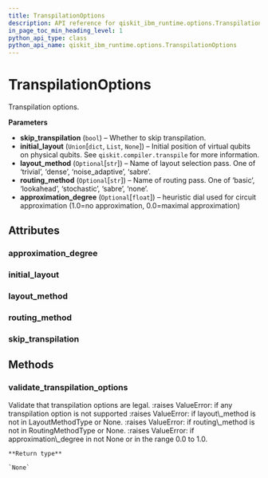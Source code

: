 ```yaml
---
title: TranspilationOptions
description: API reference for qiskit_ibm_runtime.options.TranspilationOptions
in_page_toc_min_heading_level: 1
python_api_type: class
python_api_name: qiskit_ibm_runtime.options.TranspilationOptions
---
```


# TranspilationOptions

<Class id="qiskit_ibm_runtime.options.TranspilationOptions" github="https://github.com/Qiskit/qiskit-ibm-runtime/tree/stable/0.20/qiskit_ibm_runtime/options/transpilation_options.py#L41-L97" signature="TranspilationOptions(skip_transpilation=False, initial_layout=None, layout_method=None, routing_method=None, approximation_degree=None)">
  Transpilation options.

  **Parameters**

  *   **skip\_transpilation** (`bool`) – Whether to skip transpilation.
  *   **initial\_layout** (`Union`\[`dict`, `List`, `None`]) – Initial position of virtual qubits on physical qubits. See `qiskit.compiler.transpile` for more information.
  *   **layout\_method** (`Optional`\[`str`]) – Name of layout selection pass. One of ‘trivial’, ‘dense’, ‘noise\_adaptive’, ‘sabre’.
  *   **routing\_method** (`Optional`\[`str`]) – Name of routing pass. One of ‘basic’, ‘lookahead’, ‘stochastic’, ‘sabre’, ‘none’.
  *   **approximation\_degree** (`Optional`\[`float`]) – heuristic dial used for circuit approximation (1.0=no approximation, 0.0=maximal approximation)

  ## Attributes

  ### approximation\_degree

  <Attribute id="qiskit_ibm_runtime.options.TranspilationOptions.approximation_degree" name="approximation_degree" attributeTypeHint="float | None" attributeValue="= None" />

  ### initial\_layout

  <Attribute id="qiskit_ibm_runtime.options.TranspilationOptions.initial_layout" name="initial_layout" attributeTypeHint="dict | List | None" attributeValue="= None" />

  ### layout\_method

  <Attribute id="qiskit_ibm_runtime.options.TranspilationOptions.layout_method" name="layout_method" attributeTypeHint="str | None" attributeValue="= None" />

  ### routing\_method

  <Attribute id="qiskit_ibm_runtime.options.TranspilationOptions.routing_method" name="routing_method" attributeTypeHint="str | None" attributeValue="= None" />

  ### skip\_transpilation

  <Attribute id="qiskit_ibm_runtime.options.TranspilationOptions.skip_transpilation" name="skip_transpilation" attributeTypeHint="bool" attributeValue="= False" />

  ## Methods

  ### validate\_transpilation\_options

  <Function id="qiskit_ibm_runtime.options.TranspilationOptions.validate_transpilation_options" name="validate_transpilation_options" github="https://github.com/Qiskit/qiskit-ibm-runtime/tree/stable/0.20/qiskit_ibm_runtime/options/transpilation_options.py#L68-L97" signature="static validate_transpilation_options(transpilation_options)">
    Validate that transpilation options are legal. :raises ValueError: if any transpilation option is not supported :raises ValueError: if layout\_method is not in LayoutMethodType or None. :raises ValueError: if routing\_method is not in RoutingMethodType or None. :raises ValueError: if approximation\_degree in not None or in the range 0.0 to 1.0.

    **Return type**

    `None`
  </Function>
</Class>

